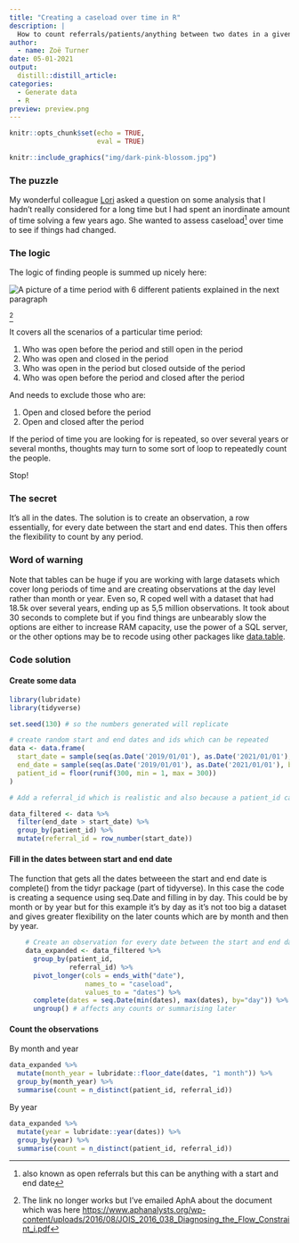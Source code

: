 ```yaml
---
title: "Creating a caseload over time in R"
description: |
  How to count referrals/patients/anything between two dates in a given period of time.
author:
  - name: Zoë Turner
date: 05-01-2021
output:
  distill::distill_article:
categories:
  - Generate data
  - R
preview: preview.png  
---
```


```r
knitr::opts_chunk$set(echo = TRUE,
                      eval = TRUE)
```

```r
knitr::include_graphics("img/dark-pink-blossom.jpg")
```

### The puzzle

My wonderful colleague [Lori](https://analystinthewild.wordpress.com/) asked a question on some analysis that I hadn't really considered for a long time but I had spent an inordinate amount of time solving a few years ago. She wanted to assess caseload^[also known as open referrals but this can be anything with a start and end date] over time to see if things had changed.

### The logic

The logic of finding people is summed up nicely here:

<img src="img/caseload-logic.png" alt="A picture of a time period with 6 different patients explained in the next paragraph"/>

^[The link no longer works but I've emailed AphA about the document which was here <https://www.aphanalysts.org/wp-content/uploads/2016/08/JOIS_2016_038_Diagnosing_the_Flow_Constraint_i.pdf>]

It covers all the scenarios of a particular time period:

1.  Who was open before the period and still open in the period
2.  Who was open and closed in the period
3.  Who was open in the period but closed outside of the period
4.  Who was open before the period and closed after the period

And needs to exclude those who are:

1.  Open and closed before the period
2.  Open and closed after the period

If the period of time you are looking for is repeated, so over several years or several months, thoughts may turn to some sort of loop to repeatedly count the people.

Stop!

### The secret

It's all in the dates. The solution is to create an observation, a row essentially, for every date between the start and end dates. This then offers the flexibility to count by any period.

### Word of warning

Note that tables can be huge if you are working with large datasets which cover long periods of time and are creating observations at the day level rather than month or year. Even so, R coped well with a dataset that had 18.5k over several years, ending up as 5,5 million observations. It took about 30 seconds to complete but if you find things are unbearably slow the options are either to increase RAM capacity, use the power of a SQL server, or the other options may be to recode using other packages like [data.table](https://stackoverflow.com/questions/43483497/data-table-equivalent-of-tidyrcomplete).

### Code solution

#### Create some data

``` r
library(lubridate)
library(tidyverse)

set.seed(130) # so the numbers generated will replicate

# create random start and end dates and ids which can be repeated
data <- data.frame(
  start_date = sample(seq(as.Date('2019/01/01'), as.Date('2021/01/01'), by = "day"), 300),
  end_date = sample(seq(as.Date('2019/01/01'), as.Date('2021/01/01'), by = "day"), 300),
  patient_id = floor(runif(300, min = 1, max = 300))
)

# Add a referral_id which is realistic and also because a patient_id can have multiple dates generated like patient_id 10 for example

data_filtered <- data %>% 
  filter(end_date > start_date) %>% 
  group_by(patient_id) %>% 
  mutate(referral_id = row_number(start_date))
```

#### Fill in the dates between start and end date

The function that gets all the dates betweeen the start and end date is complete() from the tidyr package (part of tidyverse). In this case the code is creating a sequence using seq.Date and filling in by day. This could be by month or by year but for this example it's by day as it's not too big a dataset and gives greater flexibility on the later counts which are by month and then by year.

```r
    # Create an observation for every date between the start and end date 
    data_expanded <- data_filtered %>%
      group_by(patient_id,
               referral_id) %>% 
      pivot_longer(cols = ends_with("date"),
                   names_to = "caseload",
                   values_to = "dates") %>% 
      complete(dates = seq.Date(min(dates), max(dates), by="day")) %>% 
      ungroup() # affects any counts or summarising later
```

#### Count the observations

By month and year

``` r
data_expanded %>% 
  mutate(month_year = lubridate::floor_date(dates, "1 month")) %>% 
  group_by(month_year) %>% 
  summarise(count = n_distinct(patient_id, referral_id))
```

By year

``` r
data_expanded %>% 
  mutate(year = lubridate::year(dates)) %>% 
  group_by(year) %>% 
  summarise(count = n_distinct(patient_id, referral_id))
```